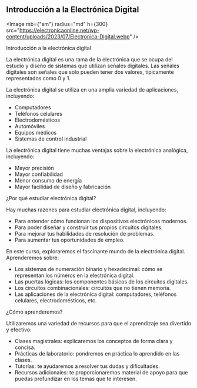 
## Introducción a la Electrónica Digital

<Image
  mb={"sm"}
  radius="md"
  h={300}
  src="https://electronicaonline.net/wp-content/uploads/2023/07/Electronica-Digital.webp"
/>

Introducción a la electrónica digital

La electrónica digital es una rama de la electrónica que se ocupa del estudio y diseño de sistemas que utilizan señales digitales. Las señales digitales son señales que solo pueden tener dos valores, típicamente representados como 0 y 1.

La electrónica digital se utiliza en una amplia variedad de aplicaciones, incluyendo:

-   Computadores
-   Teléfonos celulares
-   Electrodomésticos
-   Automóviles
-   Equipos médicos
-   Sistemas de control industrial

La electrónica digital tiene muchas ventajas sobre la electrónica analógica, incluyendo:

-   Mayor precisión
-   Mayor confiabilidad
-   Menor consumo de energía
-   Mayor facilidad de diseño y fabricación

¿Por qué estudiar electrónica digital?

Hay muchas razones para estudiar electrónica digital, incluyendo:

-   Para entender cómo funcionan los dispositivos electrónicos modernos.
-   Para poder diseñar y construir tus propios circuitos digitales.
-   Para mejorar tus habilidades de resolución de problemas.
-   Para aumentar tus oportunidades de empleo.

En este curso, exploraremos el fascinante mundo de la electrónica digital. Aprenderemos sobre:

-   Los sistemas de numeración binario y hexadecimal: cómo se representan los números en la electrónica digital.
-   Las puertas lógicas: los componentes básicos de los circuitos digitales.
-   Los circuitos combinacionales: circuitos que no tienen memoria.
-   Las aplicaciones de la electrónica digital: computadores, teléfonos celulares, electrodomésticos, etc.

¿Cómo aprenderemos?

Utilizaremos una variedad de recursos para que el aprendizaje sea divertido y efectivo:

-   Clases magistrales: explicaremos los conceptos de forma clara y concisa.
-   Prácticas de laboratorio: pondremos en práctica lo aprendido en las clases.
-   Tutorías: te ayudaremos a resolver tus dudas y dificultades.
-   Recursos adicionales: te proporcionaremos material de apoyo para que puedas profundizar en los temas que te interesen.